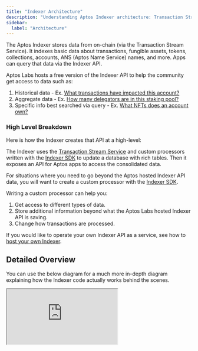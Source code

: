 ```yaml
---
title: "Indexer Architecture"
description: "Understanding Aptos Indexer architecture: Transaction Stream Service, custom processors, database integration, and API structure"
sidebar:
  label: "Architecture"
---
```



The Aptos Indexer stores data from on-chain (via the Transaction Stream Service). It indexes basic data about transactions, fungible assets, tokens, collections, accounts, ANS (Aptos Name Service) names, and more. Apps can query that data via the Indexer API.

Aptos Labs hosts a free version of the Indexer API to help the community get access to data such as:

1. Historical data - Ex. [What transactions have impacted this account?](/build/indexer/indexer-api/account-transactions)
2. Aggregate data - Ex. [How many delegators are in this staking pool?](/build/indexer/indexer-api/get-delegators)
3. Specific info best searched via query - Ex. [What NFTs does an account own?](/build/indexer/indexer-api/get-nfts)

### High Level Breakdown

Here is how the Indexer creates that API at a high-level:

<center>
  <ThemedImage
    alt="Signed Transaction Flow"
    sources={{
light: '~/images/indexer-architecture-light.svg',
dark: '~/images/indexer-architecture-dark.svg',
}}
  />
</center>

The Indexer uses the [Transaction Stream Service](/build/indexer/txn-stream) and custom processors written with the [Indexer SDK](/build/indexer/indexer-sdk) to update a database with rich tables. Then it exposes an API for Aptos apps to access the consolidated data.

For situations where you need to go beyond the Aptos hosted Indexer API data, you will want to create a custom processor with the [Indexer SDK](/build/indexer/indexer-sdk).

Writing a custom processor can help you:

1. Get access to different types of data.
2. Store additional information beyond what the Aptos Labs hosted Indexer API is saving.
3. Change how transactions are processed.

If you would like to operate your own Indexer API as a service, see how to [host your own Indexer](/build/indexer/indexer-api/self-hosted).

## Detailed Overview

You can use the below diagram for a much more in-depth diagram explaining how the Indexer code actually works behind the scenes.

<div style={{textAlign:"center"}}>
  <div style={{marginBottom: 20}}>
    <iframe style={{border: "1px solid rgba(0, 0, 0, 0.1)", width: "100%", height: "750px"}} src="https://embed.figma.com/board/sVhSOGR7ZT4CdeUzlXyduD/Detailed-Overview?node-id=18675-303&embed-host=share" allowfullscreen />
  </div>
</div>
